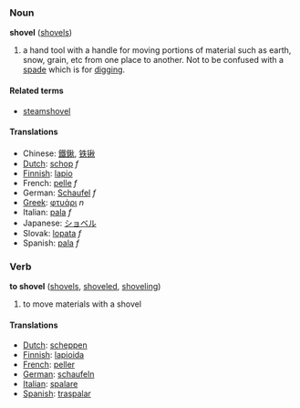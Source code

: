 ===Noun===
'''shovel''' ([[shovels]])

# a hand tool with a handle for moving portions of material such as earth, snow, grain, etc from one place to another.  Not to be confused with a [[spade]] which is for [[digging]].

====Related terms====
*[[steamshovel]]

====Translations====
*Chinese: [[鐵鍬]], [[铁锹]]
*[[Dutch]]: [[schop]] ''f''
*[[Finnish]]: [[lapio]]
*French: [[pelle]] ''f''
*German: [[Schaufel]] ''f''
*[[Greek]]: [[φτυάρι]] ''n''
*Italian: [[pala]] ''f''
*Japanese: [[ショベル]]
*Slovak: [[lopata]] ''f''
*Spanish: [[pala]] ''f''

===Verb===
'''to shovel''' ([[shovels]], [[shoveled]], [[shoveling]])

# to move materials with a shovel

====Translations====
*[[Dutch]]: [[scheppen]]
*[[Finnish]]: [[lapioida]]
*[[French]]: [[peller]]
*[[German]]: [[schaufeln]]
*[[Italian]]: [[spalare]]
*[[Spanish]]: [[traspalar]]
